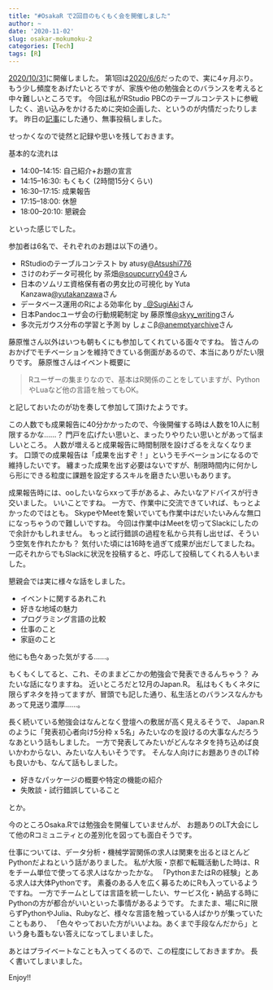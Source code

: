 ```yaml
---
title: "#OsakaR で2回目のもくもく会を開催しました"
author: ~
date: '2020-11-02'
slug: osakar-mokumoku-2
categories: [Tech]
tags: [R]
---
```


[2020/10/31](https://osaka-r.connpass.com/event/193706/)に開催しました。
第1回は[2020/6/6](https://osaka-r.connpass.com/event/178136/)だったので、実に4ヶ月ぶり。
もう少し頻度をあげたいとろですが、家族や他の勉強会とのバランスを考えると中々難しいところです。
今回は私がRStudio PBCのテーブルコンテストに参戦したく、追い込みをかけるために突如企画した、というのが内情だったりします。
昨日の[記事](https://blog.atusy.net/2020/11/01/rstudio-table-contest/)にした通り、無事投稿しました。

せっかくなので徒然と記録や思いを残しておきます。

基本的な流れは

- 14:00--14:15: 自己紹介+お題の宣言
- 14:15--16:30: もくもく (2時間15分くらい)
- 16:30--17:15: 成果報告
- 17:15--18:00: 休憩
- 18:00--20:10: 懇親会

といった感じでした。

参加者は6名で、それぞれのお題は以下の通り。

- RStudioのテーブルコンテスト by atusy[\@Atsushi776](https://twitter.com/Atsushi776)
- さけのわデータ可視化 by 茶畑[\@soupcurry049](https://twitter.com/soupcurry049)さん
- 日本のソムリエ資格保有者の男女比の可視化 by Yuta Kanzawa[\@yutakanzawa](https://twitter.com/yutakanzawa)さん
- データベース運用のRによる効率化 by _[\@SugiAki](https://twitter.com/_SugiAki)さん
- 日本Pandocユーザ会の行動規範制定 by 藤原惟[\@skyy_writing](https://twitter.com/skyy_writing)さん
- 多次元ガウス分布の学習と予測 by しょこβ[\@anemptyarchive](https://twitter.com/anemptyarchive)さん

藤原惟さん以外はいつも朝もくにも参加してくれている面々ですね。
皆さんのおかげでモチベーションを維持できている側面があるので、本当にありがたい限りです。
藤原惟さんはイベント概要に

> Rユーザーの集まりなので、基本はR関係のことをしていますが、PythonやLuaなど他の言語を触ってもOK。

と記しておいたのが功を奏して参加して頂けたようです。

この人数でも成果報告に40分かかったので、今後開催する時は人数を10人に制限するかな……？
門戸を広げたい思いと、まったりやりたい思いとがあって悩ましいところ。
人数が増えると成果報告に時間制限を設けざるをえなくなります。
口頭での成果報告は「成果を出すぞ！」というモチベーションになるので維持したいです。
纏まった成果を出す必要はないですが、制限時間内に何かしら形にできる粒度に課題を設定するスキルを磨きたい思いもあります。

成果報告時には、ooしたいならxxって手があるよ、みたいなアドバイスが行き交いました。
いいことですね。
一方で、作業中に交流できていれば、もっとよかったのではとも。
SkypeやMeetを繋いでいても作業中はだいたいみんな無口になっちゃうので難しいですね。
今回は作業中はMeetを切ってSlackにしたので余計かもしれません。
もっと試行錯誤の過程を私から共有し出せば、そういう空気を作れたかも？
気付いた頃には16時を過ぎて成果が出だしてましたね。
一応それからでもSlackに状況を投稿すると、呼応して投稿してくれる人もいました。

懇親会では実に様々な話をしました。

- イベントに関するあれこれ
- 好きな地域の魅力
- プログラミング言語の比較
- 仕事のこと
- 家庭のこと

他にも色々あった気がする……。

もくもくしてると、これ、そのままどこかの勉強会で発表できるんちゃう？
みたいな話になりますね。
近いところだと12月のJapan.R。
私はもくもくネタに限らずネタを持ってますが、冒頭でも記した通り、私生活とのバランスなんかもあって見送り濃厚……。

長く続いている勉強会はなんとなく登壇への敷居が高く見えるそうで、
Japan.Rのように「発表初心者向け5分枠 x 5名」みたいなのを設けるの大事なんだろうなあという話もしました。
一方で発表してみたいがどんなネタを持ち込めば良いかわからない、みたいな人もいそうです。
そんな人向けにお題ありきのLT枠も良いかも、なんて話もしました。

- 好きなパッケージの概要や特定の機能の紹介
- 失敗談・試行錯誤していること

とか。

今のところOsaka.Rでは勉強会を開催していませんが、
お題ありのLT大会にして他のRコミュニティとの差別化を図っても面白そうです。

仕事については、データ分析・機械学習関係の求人は関東を出るとほとんどPythonだよねという話がありました。
私が大阪・京都で転職活動した時は、Rをチーム単位で使ってる求人はなかったかな。
「PythonまたはRの経験」とある求人は大体Pythonです。
素養のある人を広く募るためにRも入っているようですね。
一方でチームとしては言語を統一したい、サービス化・納品する時にPythonの方が都合がいいといった事情があるようです。
たまたま、場にRに限らずPythonやJulia、Rubyなど、様々な言語を触っている人ばかりが集っていたこともあり、
「色々やっておいた方がいいよね。あくまで手段なんだから」という身も蓋もない答えになってしまいました。

あとはプライベートなことも入ってくるので、この程度にしておきますか。
長く書いてしまいました。

Enjoy!!